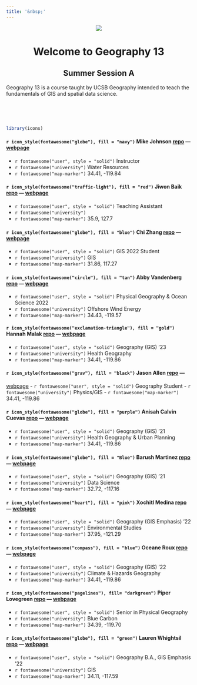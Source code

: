 ```yaml
---
title: '&nbsp;'
---
```


<center>
![](img/ucsb-navy-white.png)

# Welcome to Geography 13
## Summer Session A

</center>
  
Geography 13 is a course taught by UCSB Geography intended to teach the fundamentals of GIS and spatial data science. 

<br><br><br>



```r
library(icons)
```


#### `r icon_style(fontawesome("globe"), fill = "navy")` **Mike Johnson** [repo](https://github.com/mikejohnson51/mikejohnson51.github.io) --- [webpage](http://mikejohnson51.github.io)
  - `r fontawesome("user", style = "solid")` Instructor
  - `r fontawesome("university")` Water Resources
  - `r fontawesome("map-marker")` 34.41, -119.84
  
#### `r icon_style(fontawesome("traffic-light"), fill = "red")` **Jiwon Baik** [repo]() --- [webpage]()
  - `r fontawesome("user", style = "solid")` Teaching Assistant
  - `r fontawesome("university")` 
  - `r fontawesome("map-marker")` 35.9, 127.7

#### `r icon_style(fontawesome("globe"), fill = "blue")` **Chi Zhang** [repo](https://github.com/NeedCola/geog13_2021) --- [webpage](https://needcola.github.io/)
  - `r fontawesome("user", style = "solid")` GIS 2022 Student
  - `r fontawesome("university")` GIS
  - `r fontawesome("map-marker")` 31.86, 117.27
  
#### `r icon_style(fontawesome("circle"), fill = "tan")` __Abby Vandenberg__ [repo](https://github.com/abbyvandenberg/abbyvandenberg.github.io) --- [webpage](https://abbyvandenberg.github.io/index.html)
  - `r fontawesome("user", style = "solid")` Physical Geography & Ocean Science 2022
  - `r fontawesome("university")` Offshore Wind Energy
  - `r fontawesome("map-marker")` 34.43, -119.57

#### `r icon_style(fontawesome("exclamation-triangle"), fill = "gold")` **Hannah Malak** [repo](https://github.com/hannahmalak/hannahmalak.github.io) --- [webpage](https://hannahmalak.github.io/)
  - `r fontawesome("user", style = "solid")` Geography (GIS) '23
  - `r fontawesome("university")` Health Geography
  - `r fontawesome("map-marker")` 34.41, -119.86
  

#### `r icon_style(fontawesome("grav"), fill = "black")` **Jason Allen** [repo](https://github.com/jcallen1995) ---
[webpage](https://jcallen1995.github.io/)
  - `r fontawesome("user", style = "solid")` Geography Student
  - `r fontawesome("university")` Physics/GIS
  - `r fontawesome("map-marker")` 34.41, -119.86

#### `r icon_style(fontawesome("globe"), fill = "purple")` **Anisah Calvin Cuevas** [repo](https://github.com/Acuevas917/acuevas917.github.io) --- [webpage](https://acuevas917.github.io/)
  - `r fontawesome("user", style = "solid")` Geography (GIS) '21
  - `r fontawesome("university")` Health Geography & Urban Planning
  - `r fontawesome("map-marker")` 34.41, -119.86
  
#### `r icon_style(fontawesome("globe"), fill = "Blue")` **Barush Martinez** [repo](https://github.com/Barush24/github.io) --- [webpage](https://barush24.github.io/github.io//)
  - `r fontawesome("user", style = "solid")` Geography (GIS) '21
  - `r fontawesome("university")` Data Science 
  - `r fontawesome("map-marker")` 32.72, -117.16

#### `r icon_style(fontawesome("heart"), fill = "pink")` **Xochitl Medina** [repo](https://github.com/xochitlmedina/xochitlmedina) --- [webpage](https://xochitlmedina.github.io/xochitlmedina/index.html)
  - `r fontawesome("user", style = "solid")` Geography (GIS Emphasis) '22
  - `r fontawesome("university")` Environmental Studies
  - `r fontawesome("map-marker")` 37.95, -121.29

#### `r icon_style(fontawesome("compass"), fill = "blue")` **Oceane Roux** [repo](https://github.com/oceanerouxx/github.io.git) --- [webpage](https://oceanerouxx.github.io/github.io/)
  - `r fontawesome("user", style = "solid")` Geography (GIS) '22
  - `r fontawesome("university")` Climate & Hazards Geography
  - `r fontawesome("map-marker")` 34.41, -119.86

#### `r icon_style(fontawesome("pagelines"), fill= "darkgreen")` **Piper Lovegreen** [repo](https://github.com/piper-lovegreen/piper-lovegreen.github.io) --- [webpage](https://piper-lovegreen.github.io/)
  - `r fontawesome("user", style = "solid")` Senior in Physical Geography 
  - `r fontawesome("university")` Blue Carbon
  - `r fontawesome("map-marker")` 34.39, -119.70

#### `r icon_style(fontawesome("globe"), fill = "green")` **Lauren Whightsil** [repo](https://github.com/laurenwhightsil/laurenwhightsil) --- [webpage](https://laurenwhightsil.github.io/laurenwhightsil/)
  - `r fontawesome("user", style = "solid")` Geography B.A., GIS Emphasis '22 
  - `r fontawesome("university")` GIS
  - `r fontawesome("map-marker")` 34.11, -117.59

